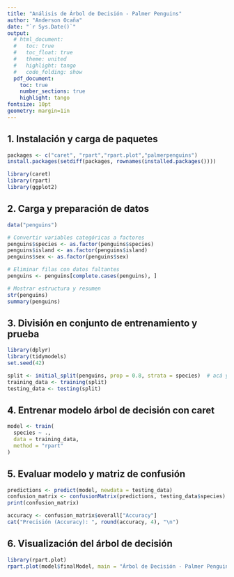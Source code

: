 ---
title: "Análisis de Árbol de Decisión - Palmer Penguins"
author: "Anderson Ocaña"
date: "`r Sys.Date()`"
output: 
  # html_document:
  #   toc: true
  #   toc_float: true
  #   theme: united
  #   highlight: tango
  #   code_folding: show
  pdf_document:
    toc: true
    number_sections: true
    highlight: tango
fontsize: 10pt
geometry: margin=1in
---


## 1. Instalación y carga de paquetes

```{R install-packages, eval=FALSE}
packages <- c("caret", "rpart","rpart.plot","palmerpenguins")
install.packages(setdiff(packages, rownames(installed.packages())))
```

```{R load-libraries}
library(caret)
library(rpart)
library(ggplot2)
```

## 2. Carga y preparación de datos

```{R data-prep}
data("penguins")

# Convertir variables categóricas a factores
penguins$species <- as.factor(penguins$species)
penguins$island <- as.factor(penguins$island)
penguins$sex <- as.factor(penguins$sex)

# Eliminar filas con datos faltantes
penguins <- penguins[complete.cases(penguins), ]

# Mostrar estructura y resumen
str(penguins)
summary(penguins)
```

## 3. División en conjunto de entrenamiento y prueba

```{R data-split}

library(dplyr)
library(tidymodels)
set.seed(42)

split <- initial_split(penguins, prop = 0.8, strata = species)  # acá ya estratificamos por categoría
training_data <- training(split)
testing_data <- testing(split)

```

## 4. Entrenar modelo árbol de decisión con caret

```{R train-model}
model <- train(
  species ~ .,
  data = training_data,
  method = "rpart"
)
```

## 5. Evaluar modelo y matriz de confusión

```{R evaluate-model}
predictions <- predict(model, newdata = testing_data)
confusion_matrix <- confusionMatrix(predictions, testing_data$species)
print(confusion_matrix)

accuracy <- confusion_matrix$overall["Accuracy"]
cat("Precisión (Accuracy): ", round(accuracy, 4), "\n")
```

## 6. Visualización del árbol de decisión

```{R plot-tree, fig.width=7, fig.height=5}
library(rpart.plot)
rpart.plot(model$finalModel, main = "Árbol de Decisión - Palmer Penguins")

```

